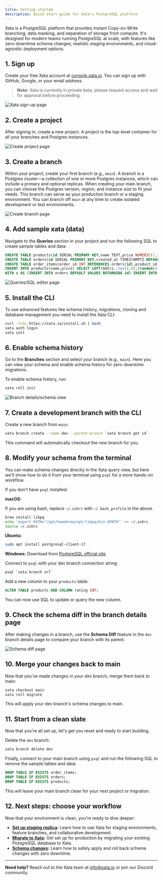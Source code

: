 ```yaml
---
title: Getting started
description: Quick start guide for Xata's PostgreSQL platform
---
```


Xata is a PostgreSQL platform that provides instant Copy-on-Write branching, data masking, and separation of storage from compute. It's designed for modern teams running PostgreSQL at scale, with features like zero-downtime schema changes, realistic staging environments, and cloud-agnostic deployment options.

## 1. Sign up

Create your free Xata account at [console.xata.io](https://console.xata.io). You can sign up with GitHub, Google, or your email address.

> **Note:** Xata is currently in private beta, please request access and wait for approval before proceeding.

![Xata sign-up page](assets/images/getting-started/signup.png)

## 2. Create a project

After signing in, create a new project. A project is the top-level container for all your branches and Postgres instances.

![Create project page](assets/images/getting-started/create-project.png)

## 3. Create a branch

Within your project, create your first branch (e.g., `main`). A branch is a Postgres cluster—a collection of one or more Postgres instances, which can include a primary and optional replicas. When creating your main branch, you can choose the Postgres version, region, and instance size to fit your needs. This branch can serve as your production branch or a staging environment. You can branch off `main` at any time to create isolated development or test environments.

![Create branch page](assets/images/getting-started/create-branch.png)

## 4. Add sample xata (data)

Navigate to the **Queries** section in your project and run the following SQL to create sample tables and data:

```sql
CREATE TABLE products(id SERIAL PRIMARY KEY,name TEXT,price NUMERIC(7,2));
CREATE TABLE orders(id SERIAL PRIMARY KEY,created_at TIMESTAMPTZ DEFAULT now());
CREATE TABLE order_items(order_id INT REFERENCES orders(id),product_id INT REFERENCES products(id),qty INT,PRIMARY KEY(order_id,product_id));
INSERT INTO products(name,price) SELECT LEFT(md5(i::text),8),(random()*90+10)::numeric(7,2) FROM generate_series(1,10)i;
WITH o AS (INSERT INTO orders DEFAULT VALUES RETURNING id) INSERT INTO order_items(order_id,product_id,qty) SELECT o.id,pid,(1+floor(random()*3))::int FROM o,(SELECT id pid FROM products ORDER BY random() LIMIT 5)p;
```

![Queries/SQL editor page](assets/images/getting-started/queries.png)

## 5. Install the CLI

To use advanced features like schema history, migrations, cloning and database management you need to install the Xata CLI:

```bash
curl -fsSL https://xata.io/install.sh | bash
xata auth login
xata init
```

## 6. Enable schema history

Go to the **Branches** section and select your branch (e.g., `main`). Here you can view your schema and enable schema history for zero-downtime migrations.

To enable schema history, run:

```bash
xata roll init
```

![Branch details/schema view](assets/images/getting-started/branch-details.png)

## 7. Create a development branch with the CLI

Create a new branch from `main`:

```bash
xata branch create --name dev --parent-branch `xata branch get id`
```

This command will automatically checkout the new branch for you.

## 8. Modify your schema from the terminal

You can make schema changes directly in the Xata query view, but here we'll show how to do it from your terminal using `psql` for a more hands-on workflow.

If you don't have `psql` installed:

**macOS:**

If you are using bash, replace `~/.zshrc` with `~/.bash_profile` in the above.

```bash
brew install libpq
echo 'export PATH="/opt/homebrew/opt/libpq/bin:$PATH"' >> ~/.zshrc
source ~/.zshrc
```

**Ubuntu:**
```bash
sudo apt install postgresql-client-17
```

**Windows:**
Download from [PostgreSQL official site](https://www.postgresql.org/download/windows/).

Connect to `psql` with your dev branch connection string:

```bash
psql `xata branch url`
```

Add a new column to your `products` table:

```sql
ALTER TABLE products ADD COLUMN rating INT;
```

You can now use SQL to update or query the new column.

## 9. Check the schema diff in the branch details page

After making changes in a branch, use the **Schema Diff** feature in the `dev` branch details page to compare your branch with its parent.

![Schema diff page](assets/images/getting-started/schema-diff.png)

## 10. Merge your changes back to main

Now that you've made changes in your dev branch, merge them back to main:

```bash
xata checkout main
xata roll migrate
```

This will apply your dev branch's schema changes to main.

## 11. Start from a clean slate

Now that you're all set up, let's get you reset and ready to start building.

Delete the `dev` branch:

```bash
xata branch delete dev
```

Finally, connect to your main branch using `psql` and run the following SQL to remove the sample tables and data:

```sql
DROP TABLE IF EXISTS order_items;
DROP TABLE IF EXISTS orders;
DROP TABLE IF EXISTS products;
```

This will leave your main branch clean for your next project or migration.

## 12. Next steps: choose your workflow

Now that your environment is clean, you're ready to dive deeper:

- **[Set up staging replica](/tutorials/create-staging-replica):** Learn how to use Xata for staging environments, feature branches, and collaborative development.
- **[Migrate to Xata](/tutorials/migrate-to-xata):** Get set up for production by migrating your existing PostgreSQL database to Xata.
- **[Schema changes](/tutorials/schema-change):** Learn how to safely apply and roll back schema changes with zero downtime.

---

**Need help?** Reach out to the Xata team at [info@xata.io](mailto:info@xata.io) or join our Discord community.